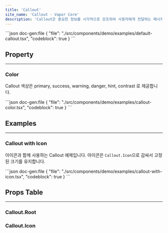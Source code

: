 ```yaml
---
title: 'Callout'
site_name: 'Callout - Vapor Core'
description: 'Callout은 중요한 정보를 시각적으로 강조하여 사용자에게 전달하는 메시지 컴포넌트입니다.'
---
```


<Demo name="default-callout">
```json doc-gen:file
{
    "file": "./src/components/demo/examples/default-callout.tsx",
    "codeblock": true
}
```
</Demo>

## Property

---

### Color

Callout 색상은 primary, success, warning, danger, hint, contrast 로 제공합니다.

<Demo name="callout-color">
```json doc-gen:file
{
    "file": "./src/components/demo/examples/callout-color.tsx",
    "codeblock": true
}
```
</Demo>

## Examples

---

### Callout with Icon

아이콘과 함께 사용하는 Callout 예제입니다. 아이콘은 `Callout.Icon`으로 감싸서 고정된 크기를 유지합니다.

<Demo name="callout-with-icon">
```json doc-gen:file
{
    "file": "./src/components/demo/examples/callout-with-icon.tsx",
    "codeblock": true
}
```
</Demo>

## Props Table

---

### Callout.Root

<NewComponentPropsTable componentName="callout-root" />

### Callout.Icon

<NewComponentPropsTable componentName="callout-icon" />
